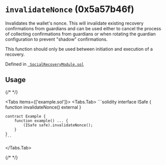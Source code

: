 



# `invalidateNonce` (0x5a57b46f)



Invalidates the wallet's nonce. This will invalidate existing
recovery confirmations from guardians and can be used either to cancel
the process of collecting confirmations from guardians or when rotating
the guardian configuration to prevent "shadow" confirmations.

This function should only be used between initiation and execution of a recovery.


Defined in [` SocialRecoveryModule.sol`](https://github.com/safe-global/safe-modules/tree/recovery/v0.1.0/modules/recovery/contracts/generated-markups/candide-contracts/contracts/modules/social_recovery/SocialRecoveryModule.sol#Lundefined)


## Usage

{/* <!-- vale off --> */}

<Tabs items={['example.sol']}>
  <Tabs.Tab>
    ```solidity
    interface ISafe {
        function invalidateNonce() external
    }

    contract Example {
        function example() ... {
            (ISafe safe).invalidateNonce();
        }
    }
    ```
  </Tabs.Tab>
</Tabs>

{/* <!-- vale on --> */}







